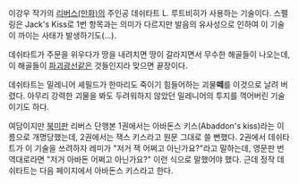 이강우 작가의 [[리버스(만화)]]의 주인공 데쉬타트 L. 루트비히가 사용하는 기술이다.
스펠링은 Jack's Kiss로 1번 항목과는 의미가 다르지만 발음의 유사성으로 인하여 이 기술이 까이는 사태가 발생하기도(...).

데쉬타트가 주문을 위우다가 땅을 내려치면 땅이 갈라지면서 무수한 해골들이 나오는데, 이 해골들이 [[파괴광선]]같은 것들인지라 맞으면 끝장이다.

데쉬타트는 밀레니어 셰필드가 한마리도 죽이기 힘들어하는 괴물'''떼'''를 이것으로 날려 버렸다. 아무리 강력한 괴물을 봐도 두려워하지 않았던 밀레니어의 투지를 꺽어버린 기술이기도 하다.


여담이지만 [[북미판]] 리버스 단행본 1권에서는 아바돈스 키스(Abaddon's kiss)라는 이름으로 개명당했는데, 2권에서는 잭스 키스라고 원문 그대로 쓸 뻔했다. 2권에서 데쉬타트가 이 기술을 쓰려하자 레미가 "저거 잭 어쩌고 아닌가요?"라고 말하는데, 영문판 번역대로라면 "저거 아바돈 어쩌고 아닌가요?" 이런 식으로 말했어야 했다. 근데 정작 데쉬타트는 다음 페이지에서 아바돈스 키스라고 한다.
